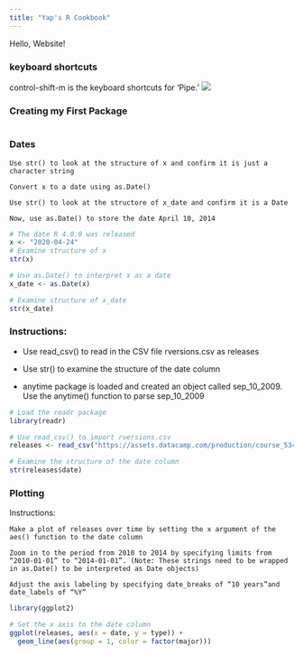 ---
title: "Yap's R Cookbook"
---

Hello, Website!

### 


### keyboard shortcuts

control-shift-m is the keyboard shortcuts for 'Pipe.'
![](https://pbs.twimg.com/media/El-mdoEXIAAHJ6y?format=jpg&name=small)

### Creating my First Package
```{r}


```

### Dates


    Use str() to look at the structure of x and confirm it is just a character string

    Convert x to a date using as.Date()

    Use str() to look at the structore of x_date and confirm it is a Date

    Now, use as.Date() to store the date April 10, 2014
    
```{r}
# The date R 4.0.0 was released
x <- "2020-04-24"
# Examine structure of x
str(x)
```
```{r}
# Use as.Date() to interpret x as a date
x_date <- as.Date(x)

# Examine structure of x_date
str(x_date)
```
### Instructions:

- Use read_csv() to read in the CSV file rversions.csv as releases

- Use str() to examine the structure of the date column

- anytime package is loaded and created an object called sep_10_2009. Use the anytime() function to parse sep_10_2009


```{r}
# Load the readr package
library(readr)

# Use read_csv() to import rversions.csv
releases <- read_csv("https://assets.datacamp.com/production/course_5348/datasets/rversions.csv")
```

```{r}

# Examine the structure of the date column
str(releases$date)    
```
### Plotting

Instructions:

    Make a plot of releases over time by setting the x argument of the aes() function to the date column

    Zoom in to the period from 2010 to 2014 by specifying limits from “2010-01-01” to “2014-01-01”. (Note: These strings need to be wrapped in as.Date() to be interpreted as Date objects)

    Adjust the axis labeling by specifying date_breaks of “10 years”and date_labels of “%Y”
    
```{r}
library(ggplot2)

# Set the x axis to the date column
ggplot(releases, aes(x = date, y = type)) + 
  geom_line(aes(group = 1, color = factor(major)))
```

```{r}

```
    

